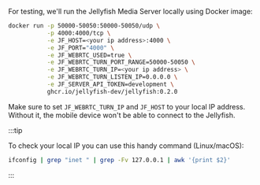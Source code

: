 For testing, we'll run the Jellyfish Media Server locally using Docker image:

```bash
docker run -p 50000-50050:50000-50050/udp \
           -p 4000:4000/tcp \
           -e JF_HOST=<your ip address>:4000 \
           -e JF_PORT="4000" \
           -e JF_WEBRTC_USED=true \
           -e JF_WEBRTC_TURN_PORT_RANGE=50000-50050 \
           -e JF_WEBRTC_TURN_IP=<your ip address> \
           -e JF_WEBRTC_TURN_LISTEN_IP=0.0.0.0 \
           -e JF_SERVER_API_TOKEN=development \
           ghcr.io/jellyfish-dev/jellyfish:0.2.0
```

Make sure to set `JF_WEBRTC_TURN_IP` and `JF_HOST` to your local IP address. Without it, the mobile device won't be able to connect to the Jellyfish.

:::tip

To check your local IP you can use this handy command (Linux/macOS):

```bash
ifconfig | grep "inet " | grep -Fv 127.0.0.1 | awk '{print $2}'
```

:::
